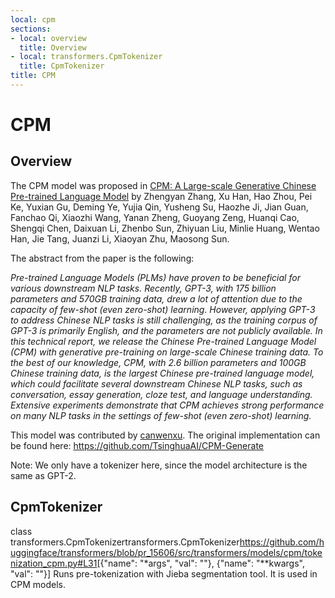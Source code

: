 ```yaml
---
local: cpm
sections:
- local: overview
  title: Overview
- local: transformers.CpmTokenizer
  title: CpmTokenizer
title: CPM
---
```

<script>
</script>
<!--Copyright 2020 The HuggingFace Team. All rights reserved.

Licensed under the Apache License, Version 2.0 (the "License"); you may not use this file except in compliance with
the License. You may obtain a copy of the License at

http://www.apache.org/licenses/LICENSE-2.0

Unless required by applicable law or agreed to in writing, software distributed under the License is distributed on
an "AS IS" BASIS, WITHOUT WARRANTIES OR CONDITIONS OF ANY KIND, either express or implied. See the License for the
specific language governing permissions and limitations under the License.
-->

<h1 id="cpm">CPM</h1>

<h2 id="overview">Overview</h2>

The CPM model was proposed in [CPM: A Large-scale Generative Chinese Pre-trained Language Model](https://arxiv.org/abs/2012.00413) by Zhengyan Zhang, Xu Han, Hao Zhou, Pei Ke, Yuxian Gu, Deming Ye, Yujia Qin,
Yusheng Su, Haozhe Ji, Jian Guan, Fanchao Qi, Xiaozhi Wang, Yanan Zheng, Guoyang Zeng, Huanqi Cao, Shengqi Chen,
Daixuan Li, Zhenbo Sun, Zhiyuan Liu, Minlie Huang, Wentao Han, Jie Tang, Juanzi Li, Xiaoyan Zhu, Maosong Sun.

The abstract from the paper is the following:

*Pre-trained Language Models (PLMs) have proven to be beneficial for various downstream NLP tasks. Recently, GPT-3,
with 175 billion parameters and 570GB training data, drew a lot of attention due to the capacity of few-shot (even
zero-shot) learning. However, applying GPT-3 to address Chinese NLP tasks is still challenging, as the training corpus
of GPT-3 is primarily English, and the parameters are not publicly available. In this technical report, we release the
Chinese Pre-trained Language Model (CPM) with generative pre-training on large-scale Chinese training data. To the best
of our knowledge, CPM, with 2.6 billion parameters and 100GB Chinese training data, is the largest Chinese pre-trained
language model, which could facilitate several downstream Chinese NLP tasks, such as conversation, essay generation,
cloze test, and language understanding. Extensive experiments demonstrate that CPM achieves strong performance on many
NLP tasks in the settings of few-shot (even zero-shot) learning.*

This model was contributed by [canwenxu](https://huggingface.co/canwenxu). The original implementation can be found
here: https://github.com/TsinghuaAI/CPM-Generate

Note: We only have a tokenizer here, since the model architecture is the same as GPT-2.

<h2 id="transformers.CpmTokenizer">CpmTokenizer</h2>

<div class="docstring">

<docstring><name>class transformers.CpmTokenizer</name><anchor>transformers.CpmTokenizer</anchor><source>https://github.com/huggingface/transformers/blob/pr_15606/src/transformers/models/cpm/tokenization_cpm.py#L31</source><parameters>[{"name": "*args", "val": ""}, {"name": "**kwargs", "val": ""}]</parameters></docstring>
Runs pre-tokenization with Jieba segmentation tool. It is used in CPM models.

</div>

